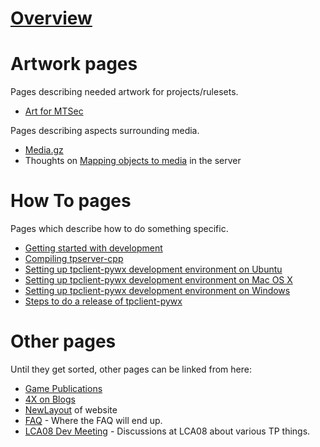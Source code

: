 = [[Overview]] =
{{:Overview}}

= Artwork pages =

Pages describing needed artwork for projects/rulesets.

* [[Art for MTSec]]

Pages describing aspects surrounding media.

* [[Media.gz]]
* Thoughts on [[Mapping objects to media]] in the server

= How To pages =

Pages which describe how to do something specific.

* [[Getting started with development]]
* [[tpserver-cpp Setup|Compiling tpserver-cpp]]
* [[Ubuntu Setup|Setting up tpclient-pywx development environment on Ubuntu]] 
* [[Mac Setup|Setting up tpclient-pywx development environment on Mac OS X]] 
* [[Win Setup|Setting up tpclient-pywx development environment on Windows]]
* [[Release Procedure|Steps to do a release of tpclient-pywx]]

= Other pages =

Until they get sorted, other pages can be linked from here:
* [[Game Publications]]
* [[4X on Blogs]]
* [[NewLayout]] of website
* [[FAQ]] - Where the FAQ will end up.
* [[LCA08 Dev Meeting]] - Discussions at LCA08 about various TP things.